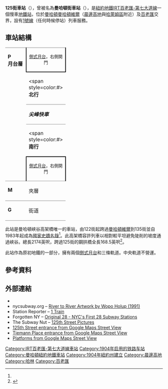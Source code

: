 {{Infobox NYCS
| name = 125街<br />{{lang|en|125th Street}}
| former = 曼哈頓街
| image = 125th Street - Platforms.jpg
| image_caption = 
| bg_color = #E20F00
| address = 紐約州紐約市曼哈頓區西125街及百老匯
| borough = [[曼哈頓|曼哈頓]]
| locale = [[哈林區|哈林區]]、[[晨邊高地|晨邊高地]]
| coordinates = {{coord|40.815|N|73.958|W|display=inline,title|source:nlwiki}}
| division = IRT
| line = [[IRT百老匯-第七大道線|IRT百老匯-第七大道線]]
| service = Broadway-Seventh north local
| connection = {{bus icon}} '''[[MTA區域巴士營運|NYCT巴士]]'''：M4、M104、Bx15
| platforms = 2個[[側式月台|側式月台]]
| tracks = 3條（2條使用中）
| structure = 高架
| code = 306
| passengers = 2,524,125<ref name="2016-rider">{{NYCS const|riderref}}</ref>
| pass_year = 2016
| pass_percent = -1.2
| rank = 198
| open_date = {{start date and age|1904|10|27}}<ref name=145th>{{cite news |title=Our Subway Open, 150,000 Try It; Mayor McClellan Runs the First Official Train |url=http://query.nytimes.com/gst/abstract.html?res=9E06EFD71230EE32A2575BC2A9669D946597D6CF |newspaper=New York Times |date=1904-10-28 |page=1 |accessdate=2009-09-17 |archive-date=2012-02-25 |archive-url=https://web.archive.org/web/20120225214654/http://query.nytimes.com/gst/abstract.html?res=9E06EFD71230EE32A2575BC2A9669D946597D6CF |dead-url=no }}</ref>
| next_north = {{NYCS next | station=137街-市立學院 | line=IRT百老匯-第七大道線 | service=Broadway-Seventh north local}}
| next_south = {{NYCS next | station=116街-哥倫比亞大學 | line=IRT百老匯-第七大道線 | service=Broadway-Seventh north local}}
| legend = {{NYCS infobox legend|alltimes}}
| embedded = <hr>{{Infobox NRHP
  | embed = yes
  | added = 1983年9月15日
  | name = IRT百老匯線高架橋（a.k.a.曼哈頓峽谷高架橋）
  | refnum = 83001749<ref name="focus">{{Cite web |url=http://nrhp.focus.nps.gov |title=NPS Focus |work=National Register of Historic Places |publisher=[[National_Park_Service|National Park Service]] |accessdate=November 7, 2011 |archive-date=2008-07-25 |archive-url=https://web.archive.org/web/20080725123211/http://nrhp.focus.nps.gov/ |dead-url=no }}</ref>
  }}
}}

'''125街車站'''（{{lang-en|125th Street station}}），曾被名為'''曼哈頓街車站'''（{{lang-en|Manhattan Street station}}），是[[紐約地鐵|紐約地鐵]][[IRT百老匯-第七大道線|IRT百老匯-第七大道線]]一個慢車[[地鐵站|地鐵站]]，位於[[曼哈頓|曼哈頓]][[曼哈頓維爾|曼哈頓維爾]]（[[晨邊高地|晨邊高地]]與[[哈萊姆區|哈萊姆區]]附近）{{link-en|125街 (曼哈頓)|125th Street (Manhattan)|125街}}及[[百老匯|百老匯]]交界，設有[[紐約地鐵1號線|1號線]]（任何時候停站）列車服務。
== 車站結構 ==
{{Stack|float=right|
{{Routemap
|title=軌道配置圖
|title-bg=#{{NYCS color|1}}
|style=margin-left:10px;margin-top:10px;float:right;
|legend =track
|map=
uSTR!~MFADEg\uSTR!~MFADEg\uSTR!~MFADEg  ~~ ~~ ~~往[[137街-市立學院車站|137街]]
uSTRf\uSTR\uSTRg
uSTR+BSr\uSTR\uSTR+BSl
uSTR+BSr\uSTR\uSTR+BSl
uSTR+BSr\uSTR\uSTR+BSl
uSTR+BSr\uSTR\uSTR+BSl
uSTRf\uSTR\uSTRg
uSTR!~MFADEf\uSTR!~MFADEf\uSTR!~MFADEf ~~ ~~ ~~往[[116街-哥倫比亞大學車站|116街]]
}}
}}
{|cellspacing=0 cellpadding=3
|style="border-top:solid 1px gray;border-bottom:solid 1px gray;vertical-align:top;" width=50 rowspan=5|'''P<br>月台層'''
|style="border-top:solid 1px gray;border-right:solid 2px black;border-left:solid 2px black;border-bottom:solid 2px black;text-align:center;" colspan=2|<small>[[側式月台|側式月台]]，右側開門</small>
|-
|style="border-bottom:solid 1px gray;" width=100|<span style=color:#{{NYCS color|red}}>'''北行'''</span>
|style="border-bottom:solid 1px gray;" width=400|{{arrow|L}} [[File:NYCS-bull-trans-1.svg|纽约地铁1号线]] 往[[范科特蘭公園-242街車站|范科特蘭公園-242街]]<small>（[[137街-市立學院車站|137街]]）</small>
|-
|style="border-bottom:solid 1px gray;" width=100|<span style="color:#{{NYCS color|black}}">'''''尖峰快車'''''</span>
|style="border-bottom:solid 1px gray;" width=400|無定期服務
|-
|<span style=color:#{{NYCS color|red}}>'''南行'''</span>
|{{arrow|R}} [[File:NYCS-bull-trans-1.svg|纽约地铁1号线]] 往[[南碼頭-白廳街車站|南碼頭]]<small>（[[116街-哥倫比亞大學車站|116街]]）</small>
|-
|style="border-bottom:solid 1px gray;border-top:solid 2px black;border-right:solid 2px black;border-left:solid 2px black;text-align:center;" colspan=2|<small>[[側式月台|側式月台]]，右側開門</small>
|-
| style="vertical-align:top;" |'''M'''
| style="vertical-align:top;" |夾層
| style="vertical-align:top;" |往出入口、車站詢問處、MetroCard自動售票機<br>{{NYCS Platform Layout access}}
|-
|style="border-top:solid 1px gray;border-bottom:solid 1px gray;vertical-align:top;" width=50|'''G'''
|style="border-top:solid 1px gray;border-bottom:solid 1px gray;vertical-align:top;" width=100|街道
|style="border-top:solid 1px gray;border-bottom:solid 1px gray;vertical-align:top;" width=400|出入口
|}
此站是曼哈頓峽谷高架橋唯一的車站，由122街起跨過[[曼哈頓維爾|曼哈頓維爾]]到135街並自1983年起成為[[國家史蹟名錄|國家史蹟名錄]]<ref name="focus"/>。此高架橋容許列車以相對較平坦避免陡削的坡度通過峽谷。總長2174英呎，跨過125街的鋼拱橋全長168.5英呎<ref>{{cite book |title=Guide to Civil Engineering Projects In and Around New York City |edition=2nd |publisher=Metropolitan Section, American Society of Civil Engineers |year=2009 |pages=90–91}}</ref>。

此站作為原初地鐵的一部分，擁有兩個[[側式月台|側式月台]]和三條軌道。中央軌道不營運。

== 參考資料 ==
{{reflist}}

== 外部連結 ==
{{Commons category multi|125th Street (IRT Broadway – Seventh Avenue Line)|Manhattan Valley Viaduct}} 
* {{NYCS ref|http://www.nycsubway.org/perl/stations?6:3143|IRT West Side Line|125th Street}}
* nycsubway.org – [http://www.nycsubway.org/perl/artwork_show?70 River to River Artwork by Wopo Holup (1991)]{{Wayback|url=http://www.nycsubway.org/perl/artwork_show?70 |date=20120614033529 }}
* Station Reporter – [https://web.archive.org/web/20141010102251/http://www.stationreporter.net/1train.htm 1 Train]
* Forgotten NY – [http://forgotten-ny.com/2006/01/the-original-28-part-2-a-look-at-the-artwork-from-the-nycs-first-28-stations-opened-october-27-1904/ Original 28 - NYC's First 28 Subway Stations]{{Wayback|url=http://forgotten-ny.com/2006/01/the-original-28-part-2-a-look-at-the-artwork-from-the-nycs-first-28-stations-opened-october-27-1904/ |date=20181231190927 }} 
* The Subway Nut – [http://www.subwaynut.com/irt/125n1/index.php  125th Street Pictures]{{Wayback|url=http://www.subwaynut.com/irt/125n1/index.php |date=20190208012924 }}
* [https://maps.google.com/maps?ie=UTF8&ll=40.815734,-73.958459&spn=0.003816,0.013433&z=17&layer=c&cbll=40.815833,-73.958397&panoid=tYYlX-UzbB5hwpH7eOdo9Q&cbp=12,231.96,,0,-2.62 125th Street entrance from Google Maps Street View]
* [https://maps.google.com/maps?ie=UTF8&ll=40.815766,-73.958437&spn=0.003816,0.013433&z=17&layer=c&cbll=40.815181,-73.958861&panoid=0mFtpL1bTgv8_Lifn3JXVg&cbp=12,354.74,,0,5.65 Tiemann Place entrance from Google Maps Street View]
* [https://maps.google.com/maps?hl=en&ll=40.815084,-73.958824&spn=0.002972,0.009645&t=m&z=17&layer=c&cbll=40.81508,-73.958827&panoid=CGy3YJIifJUAAAAAAABkNA&cbp=12,53.75,,0,-6.61 Platforms from Google Maps Street View]
{{纽约地铁1号线}}
{{DEFAULTSORT:125th Street}}
[[Category:IRT百老匯-第七大道線車站|Category:IRT百老匯-第七大道線車站]]
[[Category:1904年启用的铁路车站|Category:1904年启用的铁路车站]]
[[Category:曼哈頓紐約地鐵車站|Category:曼哈頓紐約地鐵車站]]
[[Category:1904年紐約州建立|Category:1904年紐約州建立]]
[[Category:晨邊高地|Category:晨邊高地]]
[[Category:哈林|Category:哈林]]
[[Category:百老匯|Category:百老匯]]